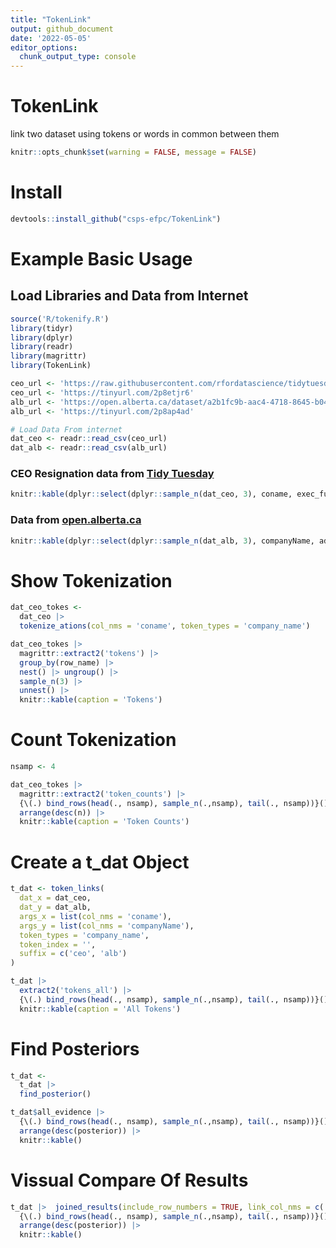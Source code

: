 ```yaml
---
title: "TokenLink"
output: github_document
date: '2022-05-05'
editor_options: 
  chunk_output_type: console
---
```




# TokenLink
link two dataset using tokens or words in common between them


```r
knitr::opts_chunk$set(warning = FALSE, message = FALSE) 

```


# Install
```r
devtools::install_github("csps-efpc/TokenLink")
```




# Example Basic Usage

## Load Libraries and Data from Internet
```r
source('R/tokenify.R')
library(tidyr)
library(dplyr)
library(readr)
library(magrittr)
library(TokenLink)

ceo_url <- 'https://raw.githubusercontent.com/rfordatascience/tidytuesday/master/data/2021/2021-04-27/departures.csv'
ceo_url <- 'https://tinyurl.com/2p8etjr6'
alb_url <- 'https://open.alberta.ca/dataset/a2b1fc9b-aac4-4718-8645-b0466ca5ec57/resource/3da9a7f9-bd34-48c0-841f-19c856b551ad/download/foodindustry.csv'
alb_url <- 'https://tinyurl.com/2p8ap4ad'

# Load Data From internet
dat_ceo <- readr::read_csv(ceo_url)
dat_alb <- readr::read_csv(alb_url)
```

### CEO Resignation data from [Tidy Tuesday](https://github.com/rfordatascience/tidytuesday/blob/master/data/2021/2021-04-27/readme.md)
```r
knitr::kable(dplyr::select(dplyr::sample_n(dat_ceo, 3), coname, exec_fullname), floating.environment="sidewaystable")
```

### Data from [open.alberta.ca](https://open.alberta.ca/dataset/a2b1fc9b-aac4-4718-8645-b0466ca5ec57)
```r
knitr::kable(dplyr::select(dplyr::sample_n(dat_alb, 3), companyName, address, town, province ), floating.environment="sidewaystable")
```




# Show Tokenization
```r
dat_ceo_tokes <- 
  dat_ceo |> 
  tokenize_ations(col_nms = 'coname', token_types = 'company_name') 

dat_ceo_tokes |>
  magrittr::extract2('tokens') |> 
  group_by(row_name) |>
  nest() |> ungroup() |>
  sample_n(3) |>
  unnest() |>
  knitr::kable(caption = 'Tokens')
```

# Count Tokenization
```r
nsamp <- 4

dat_ceo_tokes |> 
  magrittr::extract2('token_counts') |> 
  {\(.) bind_rows(head(., nsamp), sample_n(.,nsamp), tail(., nsamp))}() |>
  arrange(desc(n)) |>
  knitr::kable(caption = 'Token Counts') 
```


# Create a t_dat Object
```r
t_dat <- token_links(
  dat_x = dat_ceo,
  dat_y = dat_alb,
  args_x = list(col_nms = 'coname'),
  args_y = list(col_nms = 'companyName'),
  token_types = 'company_name',
  token_index = '',
  suffix = c('ceo', 'alb')
)

t_dat |>
  extract2('tokens_all') |>
  {\(.) bind_rows(head(., nsamp), sample_n(.,nsamp), tail(., nsamp))}() |>
  knitr::kable(caption = 'All Tokens')
```



# Find Posteriors
```r
t_dat <- 
  t_dat |> 
  find_posterior()

t_dat$all_evidence |> 
  {\(.) bind_rows(head(., nsamp), sample_n(.,nsamp), tail(., nsamp))}() |>
  arrange(desc(posterior)) |>
  knitr::kable()
```



# Vissual Compare Of Results
```r
t_dat |>  joined_results(include_row_numbers = TRUE, link_col_nms = c('posterior', 'tokens_in_favour', 'tokens_against')) |>
  {\(.) bind_rows(head(., nsamp), sample_n(.,nsamp), tail(., nsamp))}() |>
  arrange(desc(posterior)) |>
  knitr::kable()
```

